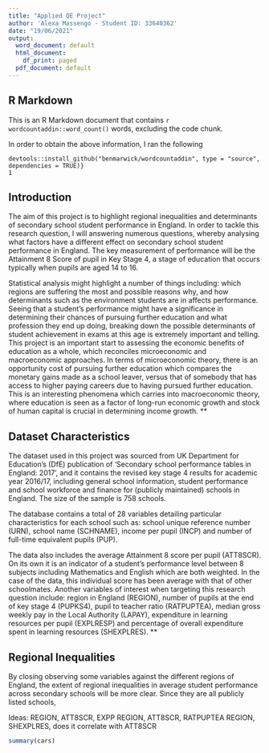 ```yaml
---
title: "Applied QE Project"
author: 'Alexa Massengo - Student ID: 33640362'
date: "19/06/2021"
output:
  word_document: default
  html_document:
    df_print: paged
  pdf_document: default
---
```


## R Markdown

This is an R Markdown document that contains `r wordcountaddin::word_count()` words, excluding the code chunk.

In order to obtain the above information, I ran the following
```{install.packages('devtools') include=FALSE}
devtools::install_github("benmarwick/wordcountaddin", type = "source", dependencies = TRUE)}
1
```

## Introduction

The aim of this project is to highlight regional inequalities and determinants of secondary school student performance in England. In order to tackle this research question, I will answering numerous questions, whereby analysing what factors have a different effect on secondary school student performance in England. The key measurement of performance will be the Attainment 8 Score of pupil in Key Stage 4, a stage of education that occurs typically when pupils are aged 14 to 16. 

Statistical analysis might highlight a number of things including: which regions are suffering the most and possible reasons why, and how determinants such as the environment students are in affects performance. Seeing that a student's performance might have a significance in determining their chances of pursuing further education and what profession they end up doing, breaking down the possible determinants of student achievement in exams at this age is extremely important and telling. This project is an important start to assessing the economic benefits of education as a whole, which reconciles microeconomic and macroeconomic approaches. In terms of microeconomic theory, there is an opportunity cost of pursuing further education which compares the monetary gains made as a school leaver, versus that of somebody that has access to higher paying careers due to having pursued further education. This is an interesting phenomena which carries into macroeconomic theory, where education is seen as a factor of long-run economic growth and stock of human capital is crucial in determining income growth. **

## Dataset Characteristics

The dataset used in this project was sourced from UK Department for Education's (DfE) publication of 'Secondary school performance tables in England: 2017', and it contains the revised key stage 4 results for academic year 2016/17, including general school information, student performance and school workforce and finance for (publicly maintained) schools in England. The size of the sample is 758 schools.

The database contains a total of 28 variables detailing particular characteristics for each school such as: school unique reference number (URN), school name (SCHNAME), income per pupil (INCP) and number of full-time equivalent pupils (PUP).

The data also includes the average Attainment 8 score per pupil (ATT8SCR). On its own it is an indicator of a student's performance level between 8 subjects including Mathematics and English which are both weighted. In the case of the data, this individual score has been average with that of other schoolmates. Another variables of interest when targeting this research question include: region in England (REGION), number of pupils at the end of key stage 4 (PUPKS4), pupil to teacher ratio (RATPUPTEA), median gross weekly pay in the Local Authority (LAPAY), expenditure in learning resources per pupil (EXPLRESP) and percentage of overall expenditure spent in learning resources (SHEXPLRES). **

## Regional Inequalities

By closing observing some variables against the different regions of England, the extent of regional inequalities in average student performance across secondary schools will be more clear. Since they are all publicly listed schools, 

Ideas:
REGION, ATT8SCR, EXPP
REGION, ATT8SCR, RATPUPTEA
REGION, SHEXPLRES, does it correlate with ATT8SCR



```r
summary(cars)
```


